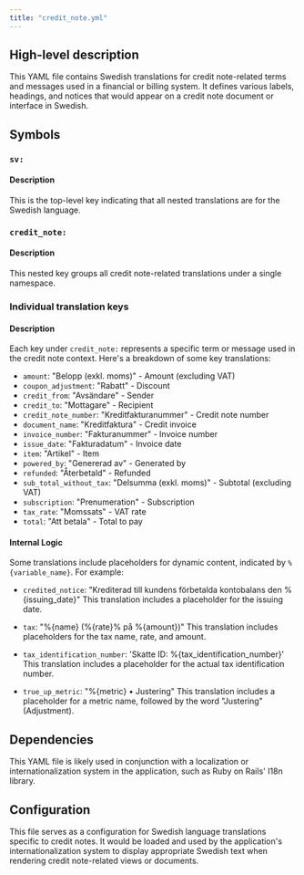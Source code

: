 ```yaml
---
title: "credit_note.yml"
---
```


## High-level description
This YAML file contains Swedish translations for credit note-related terms and messages used in a financial or billing system. It defines various labels, headings, and notices that would appear on a credit note document or interface in Swedish.

## Symbols

### `sv:`
#### Description
This is the top-level key indicating that all nested translations are for the Swedish language.

### `credit_note:`
#### Description
This nested key groups all credit note-related translations under a single namespace.

### Individual translation keys
#### Description
Each key under `credit_note:` represents a specific term or message used in the credit note context. Here's a breakdown of some key translations:

- `amount`: "Belopp (exkl. moms)" - Amount (excluding VAT)
- `coupon_adjustment`: "Rabatt" - Discount
- `credit_from`: "Avsändare" - Sender
- `credit_to`: "Mottagare" - Recipient
- `credit_note_number`: "Kreditfakturanummer" - Credit note number
- `document_name`: "Kreditfaktura" - Credit invoice
- `invoice_number`: "Fakturanummer" - Invoice number
- `issue_date`: "Fakturadatum" - Invoice date
- `item`: "Artikel" - Item
- `powered_by`: "Genererad av" - Generated by
- `refunded`: "Återbetald" - Refunded
- `sub_total_without_tax`: "Delsumma (exkl. moms)" - Subtotal (excluding VAT)
- `subscription`: "Prenumeration" - Subscription
- `tax_rate`: "Momssats" - VAT rate
- `total`: "Att betala" - Total to pay

#### Internal Logic
Some translations include placeholders for dynamic content, indicated by `%{variable_name}`. For example:

- `credited_notice`: "Krediterad till kundens förbetalda kontobalans den %{issuing_date}"
  This translation includes a placeholder for the issuing date.

- `tax`: "%{name} (%{rate}% på %{amount})"
  This translation includes placeholders for the tax name, rate, and amount.

- `tax_identification_number`: 'Skatte ID: %{tax_identification_number}'
  This translation includes a placeholder for the actual tax identification number.

- `true_up_metric`: "%{metric} • Justering"
  This translation includes a placeholder for a metric name, followed by the word "Justering" (Adjustment).

## Dependencies
This YAML file is likely used in conjunction with a localization or internationalization system in the application, such as Ruby on Rails' I18n library.

## Configuration
This file serves as a configuration for Swedish language translations specific to credit notes. It would be loaded and used by the application's internationalization system to display appropriate Swedish text when rendering credit note-related views or documents.